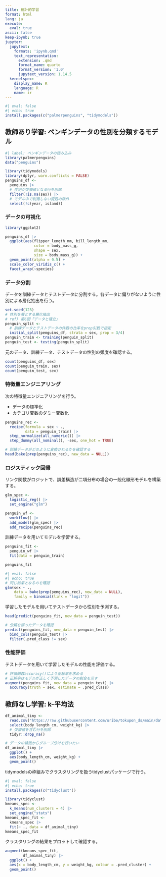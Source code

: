 ```yaml
---
title: 統計的学習
format: html
lang: ja
execute: 
  eval: true
ascii: false
keep-ipynb: true
jupyter:
  jupytext:
    formats: 'ipynb,qmd'
    text_representation:
      extension: .qmd
      format_name: quarto
      format_version: '1.0'
      jupytext_version: 1.14.5
  kernelspec:
    display_name: R
    language: R
    name: ir
---
```


```r
#| eval: false
#| echo: true
install.packages(c("palmerpenguins", "tidymodels"))
```


## 教師あり学習: ペンギンデータの性別を分類するモデル

```r
#| label: ペンギンデータの読み込み
library(palmerpenguins)
data("penguins")
```

```r
library(tidymodels)
library(dplyr, warn.conflicts = FALSE)
penguins_df <- 
  penguins |> 
  # 性別が欠損値となる行を削除
  filter(!is.na(sex)) |> 
  # モデル中で利用しない変数の除外
  select(!c(year, island))
```

### データの可視化

```r
library(ggplot2)

penguins_df |> 
  ggplot(aes(flipper_length_mm, bill_length_mm, 
             color = body_mass_g, 
             shape = sex,
             size = body_mass_g)) +
  geom_point(alpha = 0.5) +
  scale_color_viridis_c() +
  facet_wrap(~species)
```

### データ分割


データを訓練データとテストデータに分割する。各データに偏りがないように性別による層化抽出を行う。

```r
set.seed(123)
# 性別を層とする層化抽出
# ref) 第6回「データと確立」
penguin_split <- 
  # 訓練データとテストデータの件数の比率をprop引数で指定
  initial_split(penguins_df, strata = sex, prop = 3/4)
penguin_train <- training(penguin_split)
penguin_test <- testing(penguin_split)
```

元のデータ、訓練データ、テストデータの性別の頻度を確認する。

```r
count(penguins_df, sex)
count(penguin_train, sex)
count(penguin_test, sex)
```

### 特徴量エンジニアリング

次の特徴量エンジニアリングを行う。

- データの標準化
- カテゴリ変数のダミー変数化

```r
penguins_rec <-
  recipe(formula = sex ~ ., 
         data = penguin_train) |> 
  step_normalize(all_numeric()) |> 
  step_dummy(all_nominal(), -sex, one_hot = TRUE)
```

```r
# 訓練データがどのように変換されるかを確認する
head(bake(prep(penguins_rec), new_data = NULL))
```

### ロジスティック回帰

リンク関数がロジットで、誤差構造が二項分布の場合の一般化線形モデルを構築する。

```r
glm_spec <- 
  logistic_reg() |>
  set_engine("glm")
```

```r
penguin_wf <- 
  workflow() |> 
  add_model(glm_spec) |> 
  add_recipe(penguins_rec)
```

訓練データを用いてモデルを学習する。

```r
penguins_fit <-
  penguin_wf |> 
  fit(data = penguin_train)

penguins_fit
```

```r
#| eval: false
#| echo: true
# 同じ結果となるのを確認
glm(sex ~ .,
    data = bake(prep(penguins_rec), new_data = NULL), 
    family = binomial(link = "logit"))
```

学習したモデルを用いてテストデータから性別を予測する。

```r
head(predict(penguins_fit, new_data = penguin_test))
```

```r
# 分類を誤ったデータを確認
predict(penguins_fit, new_data = penguin_test) |> 
  bind_cols(penguin_test) |> 
  filter(.pred_class != sex)
```

### 性能評価

テストデータを用いて学習したモデルの性能を評価する。

```r
# 評価関数accuracy()により正解率を求める
# 正解率はモデルが正しく予測したデータの割合を示す
augment(penguins_fit, new_data = penguin_test) |> 
  accuracy(truth = sex, estimate = .pred_class)
```

## 教師なし学習: k-平均法

```r
df_animal_tiny <-
  read.csv("https://raw.githubusercontent.com/uribo/tokupon_ds/main/data-raw/tokushima_zoo_animals22.csv") |> 
  select(body_length_cm, weight_kg) |> 
  # 欠損値を含む行を削除
  tidyr::drop_na()
```

```r
# データの特徴からグループ分けを行いたい
df_animal_tiny |> 
  ggplot() +
  aes(body_length_cm, weight_kg) +
  geom_point()
```

tidymodelsの枠組みでクラスタリングを扱うtidyclustパッケージで行う。


```r
#| eval: false
#| echo: true
install.packages(c("tidyclust"))
```

```r
library(tidyclust)
kmeans_spec <-
  k_means(num_clusters = 4) |>
  set_engine("stats")
kmeans_spec_fit <-
  kmeans_spec |>
  fit(~ ., data = df_animal_tiny)
kmeans_spec_fit
```

クラスタリングの結果をプロットして確認する。

```r
augment(kmeans_spec_fit,
        df_animal_tiny) |>
  ggplot() +
  aes(x = body_length_cm, y = weight_kg, colour = .pred_cluster) +
  geom_point()
```
